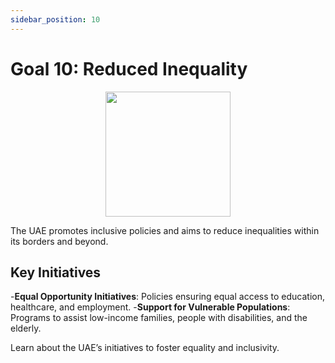 ```yaml
---
sidebar_position: 10
---
```


# Goal 10: Reduced Inequality

<p align="center"><img src="https://www.un.org/sustainabledevelopment/wp-content/uploads/2019/08/E-Goal-10-1024x1024.png" width="200" height="200"/></p>

The UAE promotes inclusive policies and aims to reduce inequalities within its borders and beyond.

## Key Initiatives

-**Equal Opportunity Initiatives**: Policies ensuring equal access to education, healthcare, and employment.
-**Support for Vulnerable Populations**: Programs to assist low-income families, people with disabilities, and the elderly.

Learn about the UAE’s initiatives to foster equality and inclusivity.
